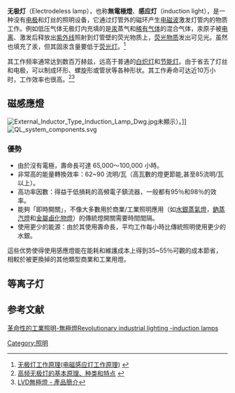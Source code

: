{{noteTA
|1=zh-cn:镇流器; zh-tw:安定器;
|2=zh-cn:启辉器; zh-tw:啟動器;
|3=zh-cn:功率因数; zh-tw:功率因素;
|5=zh-cn:节能灯; zh-tw:省電燈泡;
|6=zh-hans:荧光; zh-hant:螢光;
}}

'''无极灯'''（Electrodeless lamp），也称'''無電極燈'''、'''感应灯'''（induction light），是一种没有[[电极|电极]]和灯丝的照明设备，它通过灯管外的磁环产生[[电磁波|电磁波]]激发灯管内的物质工作。例如低压气体无极灯内充填的是[[汞|汞]]蒸气和[[稀有气体|稀有气体]]的混合气体，汞原子被[[电离|电离]]、激发后释放出[[紫外线|紫外线]]照射到灯管壁的荧光物质上，[[磷光体|荧光物质]]发出可见光。虽然也填充了汞，但其固汞含量要低于[[荧光灯|荧光灯]]。<ref>[http://cha-light.com/lvd-4.htm 无极灯工作原理(电磁感应灯工作原理)] {{webarchive|url=https://web.archive.org/web/20100921090951/http://cha-light.com/lvd-4.htm |date=2010-09-21 }}</ref>

其工作频率通常达到数百万赫兹，远高于普通的[[白炽灯|白炽灯]]和[[节能灯|节能灯]]。由于省去了灯丝和电极，可以制成环形、螺旋形或管状等各种形状。其工作寿命可达近10万小时，工作效率也很高。<ref>[http://www.asklight.com/article/Folder10/20061230/4355.Html 高频无极灯的基本原理、种类和特点] {{webarchive|url=https://web.archive.org/web/20080216012417/http://www.asklight.com/Article/Folder10/20061230/4355.Html |date=2008-02-16 }}</ref><ref>[http://www.lvd.com.tw/ec99/eshop1005/ShowGoods.asp?category_id=52&parent_id=62 LVD無極燈 - 產品簡介]{{dead link|date=2018年3月 |bot=InternetArchiveBot |fix-attempted=yes }}</ref>

==磁感應燈==
[[File:External_Inductor_Type_Induction_Lamp_Dwg.jpg|thumb]]未顯示）。]]
[[File:QL_system_components.svg|thumb]]

===優勢===
* 由於沒有電極，壽命長可達 65,000～100,000 小時。
* 非常高的能量轉換效率：62~90 流明/瓦（高瓦數的燈更節能,甚至85流明/瓦以上）。
* 高功率因數：得益于低損耗的高頻電子鎮流器，一般都有95％和98％的效率。
* 能夠「即時開關」，不像大多數用於商業/工業照明應用（如[[水銀蒸氣燈|水銀蒸氣燈]]，[[鈉蒸汽燈|鈉蒸汽燈]]和[[金屬鹵化物燈|金屬鹵化物燈]]）的傳統燈開關需要時間間隔。
* 使用更少的能源：由於其使用壽命長，平均工作每小時比傳統照明使用更少的水銀。

這些优势使得使用感應燈能在能耗和維護成本上得到35~55％可觀的成本節省，相較於被更換掉的其他類型商業和工業用燈。

==等离子灯==

{{main|微波硫灯}}<!--如是条章节无具体介绍，建议创建重定向页。-->

{{空章节}}

==参考文献==
[https://www.cf-lights.com/induction-info2.html 革命性的工業照明-無極燈Revolutionary industrial lighting -induction lamps]
<div class="references-small">
<references></references>
</div>

{{ArtificialLightSources}}

[[Category:照明|Category:照明]]